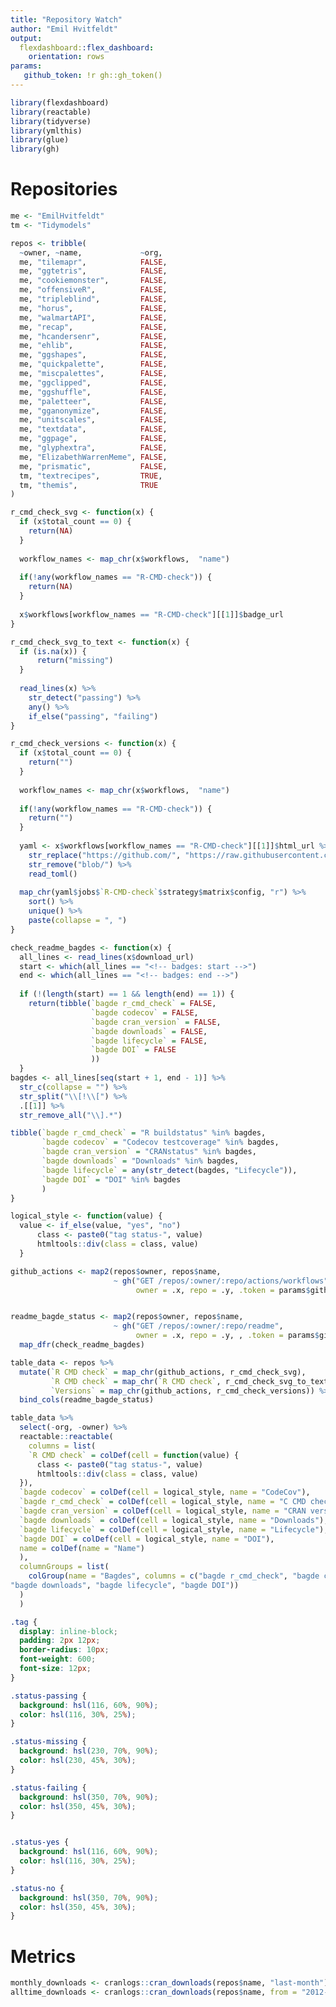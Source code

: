 ```yaml
---
title: "Repository Watch"
author: "Emil Hvitfeldt"
output: 
  flexdashboard::flex_dashboard:
    orientation: rows
params:
   github_token: !r gh::gh_token()
---
```


```r
library(flexdashboard)
library(reactable)
library(tidyverse)
library(ymlthis)
library(glue)
library(gh)
```

Repositories
=======================================================================

```r
me <- "EmilHvitfeldt"
tm <- "Tidymodels"

repos <- tribble(
  ~owner, ~name,             ~org,
  me, "tilemapr",            FALSE,
  me, "ggtetris",            FALSE,
  me, "cookiemonster",       FALSE,
  me, "offensiveR",          FALSE,
  me, "tripleblind",         FALSE,
  me, "horus",               FALSE,
  me, "walmartAPI",          FALSE,
  me, "recap",               FALSE,
  me, "hcandersenr",         FALSE,
  me, "ehlib",               FALSE,
  me, "ggshapes",            FALSE,
  me, "quickpalette",        FALSE,
  me, "miscpalettes",        FALSE,
  me, "ggclipped",           FALSE,
  me, "ggshuffle",           FALSE,
  me, "paletteer",           FALSE,
  me, "gganonymize",         FALSE,
  me, "unitscales",          FALSE,
  me, "textdata",            FALSE,
  me, "ggpage",              FALSE,
  me, "glyphextra",          FALSE,
  me, "ElizabethWarrenMeme", FALSE,
  me, "prismatic",           FALSE,
  tm, "textrecipes",         TRUE,
  tm, "themis",              TRUE
)
```

```r
r_cmd_check_svg <- function(x) {
  if (x$total_count == 0) {
    return(NA)
  }
  
  workflow_names <- map_chr(x$workflows,  "name")
  
  if(!any(workflow_names == "R-CMD-check")) {
    return(NA)
  }
  
  x$workflows[workflow_names == "R-CMD-check"][[1]]$badge_url
}

r_cmd_check_svg_to_text <- function(x) {
  if (is.na(x)) {
      return("missing")
  }
      
  read_lines(x) %>%
    str_detect("passing") %>%
    any() %>%
    if_else("passing", "failing")
}
```

```r
r_cmd_check_versions <- function(x) {
  if (x$total_count == 0) {
    return("")
  }
  
  workflow_names <- map_chr(x$workflows,  "name")
  
  if(!any(workflow_names == "R-CMD-check")) {
    return("")
  }
  
  yaml <- x$workflows[workflow_names == "R-CMD-check"][[1]]$html_url %>%
    str_replace("https://github.com/", "https://raw.githubusercontent.com/") %>%
    str_remove("blob/") %>%
    read_toml()
  
  map_chr(yaml$jobs$`R-CMD-check`$strategy$matrix$config, "r") %>%
    sort() %>%
    unique() %>%
    paste(collapse = ", ")
}
```

```r
check_readme_bagdes <- function(x) {
  all_lines <- read_lines(x$download_url)
  start <- which(all_lines == "<!-- badges: start -->")
  end <- which(all_lines == "<!-- badges: end -->")
  
  if (!(length(start) == 1 && length(end) == 1)) {
    return(tibble(`bagde r_cmd_check` = FALSE,
                  `bagde codecov` = FALSE,
                  `bagde cran_version` = FALSE,
                  `bagde downloads` = FALSE,
                  `bagde lifecycle` = FALSE,
                  `bagde DOI` = FALSE
                  ))
  }
bagdes <- all_lines[seq(start + 1, end - 1)] %>%
  str_c(collapse = "") %>%
  str_split("\\[!\\[") %>%
  .[[1]] %>%
  str_remove_all("\\].*")

tibble(`bagde r_cmd_check` = "R buildstatus" %in% bagdes,
       `bagde codecov` = "Codecov testcoverage" %in% bagdes,
       `bagde cran_version` = "CRANstatus" %in% bagdes,
       `bagde downloads` = "Downloads" %in% bagdes,
       `bagde lifecycle` = any(str_detect(bagdes, "Lifecycle")),
       `bagde DOI` = "DOI" %in% bagdes
       )
}
```

```r
logical_style <- function(value) {
  value <- if_else(value, "yes", "no")
      class <- paste0("tag status-", value)
      htmltools::div(class = class, value)
  }
```


```r
github_actions <- map2(repos$owner, repos$name, 
                       ~ gh("GET /repos/:owner/:repo/actions/workflows", 
                            owner = .x, repo = .y, .token = params$github_token))


readme_bagde_status <- map2(repos$owner, repos$name,
                       ~ gh("GET /repos/:owner/:repo/readme", 
                            owner = .x, repo = .y, , .token = params$github_token)) %>%
  map_dfr(check_readme_bagdes)

table_data <- repos %>%
  mutate(`R CMD check` = map_chr(github_actions, r_cmd_check_svg),
         `R CMD check` = map_chr(`R CMD check`, r_cmd_check_svg_to_text),
         `Versions` = map_chr(github_actions, r_cmd_check_versions)) %>%
  bind_cols(readme_bagde_status)

table_data %>%
  select(-org, -owner) %>% 
  reactable::reactable(
    columns = list(
    `R CMD check` = colDef(cell = function(value) {
      class <- paste0("tag status-", value)
      htmltools::div(class = class, value)
  }),
  `bagde codecov` = colDef(cell = logical_style, name = "CodeCov"),
  `bagde r_cmd_check` = colDef(cell = logical_style, name = "C CMD check"),
  `bagde cran_version` = colDef(cell = logical_style, name = "CRAN version"),
  `bagde downloads` = colDef(cell = logical_style, name = "Downloads"),
  `bagde lifecycle` = colDef(cell = logical_style, name = "Lifecycle"),
  `bagde DOI` = colDef(cell = logical_style, name = "DOI"),
  name = colDef(name = "Name")
  ),
  columnGroups = list(
    colGroup(name = "Bagdes", columns = c("bagde r_cmd_check", "bagde codecov", "bagde cran_version", 
"bagde downloads", "bagde lifecycle", "bagde DOI"))
  )
  )

```

```css
.tag {
  display: inline-block;
  padding: 2px 12px;
  border-radius: 10px;
  font-weight: 600;
  font-size: 12px;
}

.status-passing {
  background: hsl(116, 60%, 90%);
  color: hsl(116, 30%, 25%);
}

.status-missing {
  background: hsl(230, 70%, 90%);
  color: hsl(230, 45%, 30%);
}

.status-failing {
  background: hsl(350, 70%, 90%);
  color: hsl(350, 45%, 30%);
}


.status-yes {
  background: hsl(116, 60%, 90%);
  color: hsl(116, 30%, 25%);
}

.status-no {
  background: hsl(350, 70%, 90%);
  color: hsl(350, 45%, 30%);
}
```

Metrics
=======================================================================

```r
monthly_downloads <- cranlogs::cran_downloads(repos$name, "last-month")
alltime_downloads <- cranlogs::cran_downloads(repos$name, from = "2012-10-10")
```
